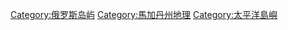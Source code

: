 [[Category:俄罗斯岛屿|Category:俄罗斯岛屿]]
[[Category:馬加丹州地理|Category:馬加丹州地理]]
[[Category:太平洋島嶼|Category:太平洋島嶼]]